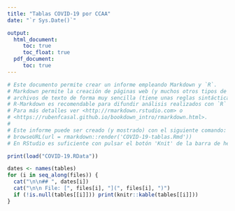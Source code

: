 ```yaml
---
title: "Tablas COVID-19 por CCAA"
date: "`r Sys.Date()`"

output:
  html_document:
     toc: true
     toc_float: true
  pdf_document: 
     toc: true
---
```


```r
# Este documento permite crear un informe empleando Markdown y `R`.
# Markdown permite la creación de páginas web (y muchos otros tipos de documentos) a partir de 
# archivos de texto de forma muy sencilla (tiene unas reglas sintácticas muy simples) y rápida.
# R-Markdown es recomendable para difundir análisis realizados con `R` en distintos formatos.
# Para más detalles ver <http://rmarkdown.rstudio.com> o 
# <https://rubenfcasal.github.io/bookdown_intro/rmarkdown.html>.
#
# Este informe puede ser creado (y mostrado) con el siguiente comando:
# browseURL(url = rmarkdown::render('COVID-19-tablas.Rmd'))
# En RStudio es suficiente con pulsar el botón 'Knit' de la barra de herramientas.
```

```r
print(load("COVID-19.RData"))

```

```r
dates <- names(tables)
for (i in seq_along(files)) {
  cat("\n\n## ", dates[i])
  cat("\n\n File: [", files[i], "](", files[i], ")")
  if (!is.null(tables[[i]])) print(knitr::kable(tables[[i]]))
}
```

